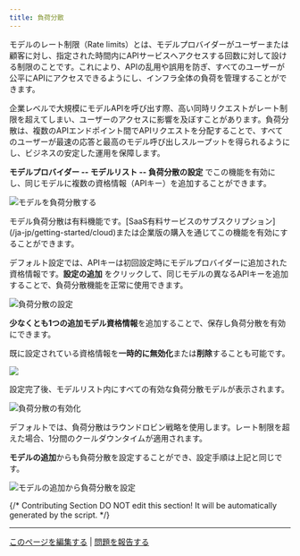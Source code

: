 ```yaml
---
title: 負荷分散
---
```



モデルのレート制限（Rate limits）とは、モデルプロバイダーがユーザーまたは顧客に対し、指定された時間内にAPIサービスへアクセスする回数に対して設ける制限のことです。これにより、APIの乱用や誤用を防ぎ、すべてのユーザーが公平にAPIにアクセスできるようにし、インフラ全体の負荷を管理することができます。

企業レベルで大規模にモデルAPIを呼び出す際、高い同時リクエストがレート制限を超えてしまい、ユーザーのアクセスに影響を及ぼすことがあります。負荷分散は、複数のAPIエンドポイント間でAPIリクエストを分配することで、すべてのユーザーが最速の応答と最高のモデル呼び出しスループットを得られるようにし、ビジネスの安定した運用を保障します。

**モデルプロバイダー -- モデルリスト -- 負荷分散の設定** でこの機能を有効にし、同じモデルに複数の資格情報（APIキー）を追加することができます。

![モデルを負荷分散する](https://assets-docs.dify.ai/dify-enterprise-mintlify/jp/guides/model-configuration/5caa857ac9c263d557e970cb33558b1b.png)

<Info>
モデル負荷分散は有料機能です。[SaaS有料サービスのサブスクリプション](/ja-jp/getting-started/cloud)または企業版の購入を通じてこの機能を有効にすることができます。
</Info>

デフォルト設定では、APIキーは初回設定時にモデルプロバイダーに追加された資格情報です。**設定の追加** をクリックして、同じモデルの異なるAPIキーを追加することで、負荷分散機能を正常に使用できます。

![負荷分散の設定](https://assets-docs.dify.ai/dify-enterprise-mintlify/jp/guides/model-configuration/d8bfe128e70293392fcfa9df1505a2f4.png)

**少なくとも1つの追加モデル資格情報**を追加することで、保存し負荷分散を有効にできます。

既に設定されている資格情報を**一時的に無効化**または**削除**することも可能です。

![](https://assets-docs.dify.ai/dify-enterprise-mintlify/jp/guides/model-configuration/642c0ff7edfdfe77fba43aa22cc3fa71.png)

設定完了後、モデルリスト内にすべての有効な負荷分散モデルが表示されます。

![負荷分散の有効化](https://assets-docs.dify.ai/dify-enterprise-mintlify/jp/guides/model-configuration/6123eff333b31660fe2f92b0c2e16365.png)

<Info>
デフォルトでは、負荷分散はラウンドロビン戦略を使用します。レート制限を超えた場合、1分間のクールダウンタイムが適用されます。
</Info>

**モデルの追加**からも負荷分散を設定することができ、設定手順は上記と同じです。

![モデルの追加から負荷分散を設定](https://assets-docs.dify.ai/dify-enterprise-mintlify/jp/guides/model-configuration/12970502b2e202d1f890dcecadf2dcbd.png)

{/*
Contributing Section
DO NOT edit this section!
It will be automatically generated by the script.
*/}

---

[このページを編集する](https://github.com/langgenius/dify-docs/edit/main/ja-jp/guides/model-configuration/load-balancing.mdx) | [問題を報告する](https://github.com/langgenius/dify-docs/issues/new?template=docs.yml)

